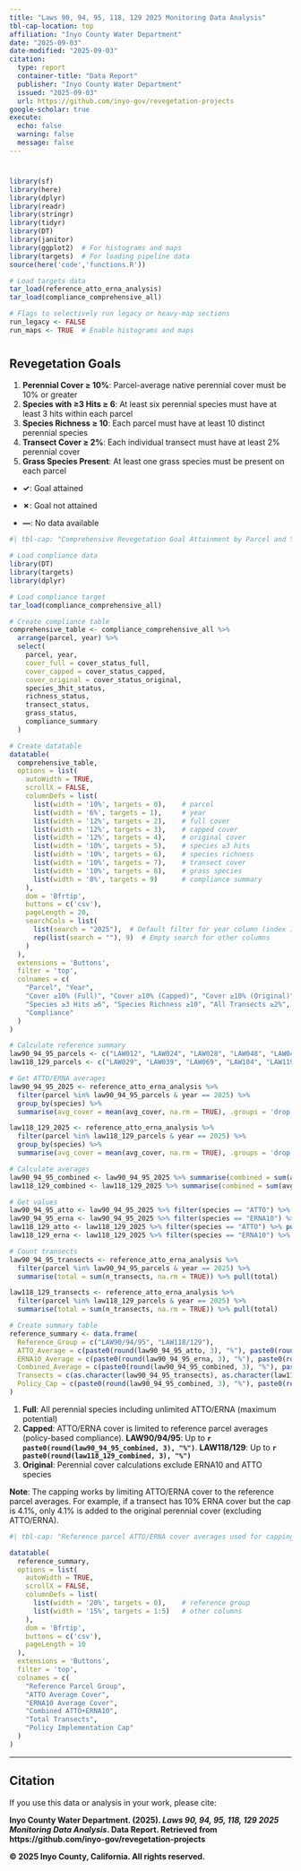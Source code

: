 ```yaml
---
title: "Laws 90, 94, 95, 118, 129 2025 Monitoring Data Analysis"
tbl-cap-location: top   
affiliation: "Inyo County Water Department"
date: "2025-09-03"
date-modified: "2025-09-03"
citation:
  type: report
  container-title: "Data Report"
  publisher: "Inyo County Water Department"
  issued: "2025-09-03"
  url: https://github.com/inyo-gov/revegetation-projects
google-scholar: true
execute:
  echo: false
  warning: false
  message: false
---
```


# 

```r
library(sf)
library(here)
library(dplyr)
library(readr)
library(stringr)
library(tidyr)
library(DT)
library(janitor)
library(ggplot2)  # For histograms and maps
library(targets)  # For loading pipeline data
source(here('code','functions.R'))

# Load targets data
tar_load(reference_atto_erna_analysis)
tar_load(compliance_comprehensive_all)
```

```r
# Flags to selectively run legacy or heavy-map sections
run_legacy <- FALSE
run_maps <- TRUE  # Enable histograms and maps
```

# 

## Revegetation Goals

1.  **Perennial Cover ≥ 10%**: Parcel-average native perennial cover must be 10% or greater
2.  **Species with ≥3 Hits ≥ 6**: At least six perennial species must have at least 3 hits within each parcel
3.  **Species Richness ≥ 10**: Each parcel must have at least 10 distinct perennial species
4.  **Transect Cover ≥ 2%**: Each individual transect must have at least 2% perennial cover
5.  **Grass Species Present**: At least one grass species must be present on each parcel

-   **✓**: Goal attained

-   **✗**: Goal not attained

-   **—**: No data available

```r
#| tbl-cap: "Comprehensive Revegetation Goal Attainment by Parcel and Year. Shows three compliance scenarios: Original (no ATTO/ERNA), Capped (reference-based ATTO/ERNA limits), and Full (unlimited ATTO/ERNA). All other goals (species counts, richness, transect coverage, grass presence) remain consistent across scenarios."

# Load compliance data
library(DT)
library(targets)
library(dplyr)

# Load compliance target
tar_load(compliance_comprehensive_all)

# Create compliance table
comprehensive_table <- compliance_comprehensive_all %>%
  arrange(parcel, year) %>%
  select(
    parcel, year,
    cover_full = cover_status_full,
    cover_capped = cover_status_capped, 
    cover_original = cover_status_original,
    species_3hit_status,
    richness_status,
    transect_status,
    grass_status,
    compliance_summary
  )

# Create datatable
datatable(
  comprehensive_table,
  options = list(
    autoWidth = TRUE,
    scrollX = FALSE,
    columnDefs = list(
      list(width = '10%', targets = 0),    # parcel
      list(width = '6%', targets = 1),     # year
      list(width = '12%', targets = 2),    # full cover
      list(width = '12%', targets = 3),    # capped cover
      list(width = '12%', targets = 4),    # original cover
      list(width = '10%', targets = 5),    # species ≥3 hits
      list(width = '10%', targets = 6),    # species richness
      list(width = '10%', targets = 7),    # transect cover
      list(width = '10%', targets = 8),    # grass species
      list(width = '8%', targets = 9)      # compliance summary
    ),
    dom = 'Bfrtip',
    buttons = c('csv'),
    pageLength = 20,
    searchCols = list(
      list(search = "2025"),  # Default filter for year column (index 1)
      rep(list(search = ""), 9)  # Empty search for other columns
    )
  ),
  extensions = 'Buttons',
  filter = 'top',
  colnames = c(
    "Parcel", "Year", 
    "Cover ≥10% (Full)", "Cover ≥10% (Capped)", "Cover ≥10% (Original)",
    "Species ≥3 Hits ≥6", "Species Richness ≥10", "All Transects ≥2%", "Grass Species ≥1",
    "Compliance"
  )
)
```

```r
# Calculate reference summary
law90_94_95_parcels <- c("LAW012", "LAW024", "LAW028", "LAW048", "LAW049", "LAW091", "LAW093", "LAW117", "LAW130", "LAW134")
law118_129_parcels <- c("LAW029", "LAW039", "LAW069", "LAW104", "LAW119", "PLC202", "PLC219", "PLC227", "PLC230")

# Get ATTO/ERNA averages
law90_94_95_2025 <- reference_atto_erna_analysis %>%
  filter(parcel %in% law90_94_95_parcels & year == 2025) %>%
  group_by(species) %>%
  summarise(avg_cover = mean(avg_cover, na.rm = TRUE), .groups = 'drop')

law118_129_2025 <- reference_atto_erna_analysis %>%
  filter(parcel %in% law118_129_parcels & year == 2025) %>%
  group_by(species) %>%
  summarise(avg_cover = mean(avg_cover, na.rm = TRUE), .groups = 'drop')

# Calculate averages
law90_94_95_combined <- law90_94_95_2025 %>% summarise(combined = sum(avg_cover, na.rm = TRUE)) %>% pull(combined)
law118_129_combined <- law118_129_2025 %>% summarise(combined = sum(avg_cover, na.rm = TRUE)) %>% pull(combined)

# Get values
law90_94_95_atto <- law90_94_95_2025 %>% filter(species == "ATTO") %>% pull(avg_cover)
law90_94_95_erna <- law90_94_95_2025 %>% filter(species == "ERNA10") %>% pull(avg_cover)
law118_129_atto <- law118_129_2025 %>% filter(species == "ATTO") %>% pull(avg_cover)
law118_129_erna <- law118_129_2025 %>% filter(species == "ERNA10") %>% pull(avg_cover)

# Count transects
law90_94_95_transects <- reference_atto_erna_analysis %>%
  filter(parcel %in% law90_94_95_parcels & year == 2025) %>%
  summarise(total = sum(n_transects, na.rm = TRUE)) %>% pull(total)

law118_129_transects <- reference_atto_erna_analysis %>%
  filter(parcel %in% law118_129_parcels & year == 2025) %>%
  summarise(total = sum(n_transects, na.rm = TRUE)) %>% pull(total)

# Create summary table
reference_summary <- data.frame(
  Reference_Group = c("LAW90/94/95", "LAW118/129"),
  ATTO_Average = c(paste0(round(law90_94_95_atto, 3), "%"), paste0(round(law118_129_atto, 3), "%")),
  ERNA10_Average = c(paste0(round(law90_94_95_erna, 3), "%"), paste0(round(law118_129_erna, 3), "%")),
  Combined_Average = c(paste0(round(law90_94_95_combined, 3), "%"), paste0(round(law118_129_combined, 3), "%")),
  Transects = c(as.character(law90_94_95_transects), as.character(law118_129_transects)),
  Policy_Cap = c(paste0(round(law90_94_95_combined, 3), "%"), paste0(round(law118_129_combined, 3), "%"))
)
```

1.  **Full**: All perennial species including unlimited ATTO/ERNA (maximum potential)
2.  **Capped**: ATTO/ERNA cover is limited to reference parcel averages (policy-based compliance). **LAW90/94/95**: Up to **`r paste0(round(law90_94_95_combined, 3), "%")`**. **LAW118/129**: Up to **`r paste0(round(law118_129_combined, 3), "%")`**
3.  **Original**: Perennial cover calculations exclude ERNA10 and ATTO species

**Note**: The capping works by limiting ATTO/ERNA cover to the reference parcel averages. For example, if a transect has 10% ERNA cover but the cap is 4.1%, only 4.1% is added to the original perennial cover (excluding ATTO/ERNA).

```r
#| tbl-cap: "Reference parcel ATTO/ERNA cover averages used for capping calculations"

datatable(
  reference_summary,
  options = list(
    autoWidth = TRUE,
    scrollX = FALSE,
    columnDefs = list(
      list(width = '20%', targets = 0),    # reference group
      list(width = '15%', targets = 1:5)   # other columns
    ),
    dom = 'Bfrtip',
    buttons = c('csv'),
    pageLength = 10
  ),
  extensions = 'Buttons',
  filter = 'top',
  colnames = c(
    "Reference Parcel Group", 
    "ATTO Average Cover", 
    "ERNA10 Average Cover", 
    "Combined ATTO+ERNA10", 
    "Total Transects",
    "Policy Implementation Cap"
  )
)
```

---

## Citation

If you use this data or analysis in your work, please cite:

**Inyo County Water Department. (2025). *Laws 90, 94, 95, 118, 129 2025 Monitoring Data Analysis*. Data Report. Retrieved from https://github.com/inyo-gov/revegetation-projects**

**© 2025 Inyo County, California. All rights reserved.**